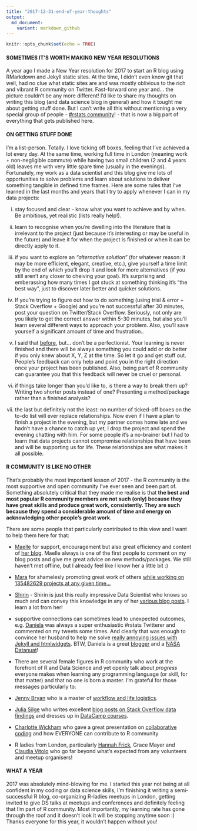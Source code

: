 ```yaml
---
title: "2017-12-31-end-of-year-thoughts"
output: 
  md_document:
    variant: markdown_github
---
```


```r
knitr::opts_chunk$set(echo = TRUE)
```

#### **SOMETIMES IT'S WORTH MAKING NEW YEAR RESOLUTIONS**

A year ago I made a New Year resolution for 2017 to start an R blog using RMarkdown and Jekyll static sites. At the time, I didn't even know git that well, had no clue what static sites are and was mostly oblivious to the rich and vibrant R community on Twitter. Fast-forward one year and... the picture couldn't be any more different! I'd like to share my thoughts on writing this blog (and data science blog in general) and how it tought me about getting stuff done. But I can't write all this without mentioning a very special group of people - [#rstats community](https://twitter.com/search?q=%23rstats&src=typd)! - that is now a big part of everything that gets published here.

#### **ON GETTING STUFF DONE**
I'm a list-person. Totally. I love ticking off boxes, feeling that I've achieved a lot every day. At the same time, working full time in London (meaning work + non-negligible commute) while having two small children (2 and 4 years old) leaves me with very little spare time (usually in the evenings).
Fortunately, my work as a data scientist and this blog give me lots of opportunities to solve problems and learn about solutions to deliver something tangible in defined time frames. Here are some rules that I've learned in the last months and years that I try to apply whenever I can in my data projects:

i) stay focused and clear - know what you want to achieve and by when. Be ambitious, yet realistic (lists really help!).

ii) learn to recognise when you're dwelling into the literature that is irrelevant to the project (just because it's interesting or may be useful in the future) and leave it for when the project is finished or when it can be directly apply to it. 

iii) if you want to explore an _"alternative solution"_ (for whatever reason: it may be more efficient, elegant, creative, etc.), give yourself a time limit by the end of which you'll drop it and look for more alternatives (if you still aren't any closer to cheiving your goal). It's surprising and emberassing how many times I got stuck at something thinking it's "the best way", just to discover later better and quicker solutions.

iv) If you're trying to figure out how to do something (using trial & error + Stack Overflow + Google) and you're not successful after 30 minutes, post your question on Twitter/Stack Overflow. Seriously, not only are you likely to get the correct answer within 5-30 minutes, but also you'll learn several different ways to approach your problem. Also, you'll save yourself a significant amount of time and frustration..

v) I said that [before](https://kkulma.github.io/2017-08-13-friendships-among-top-r-twitterers/), but... don't be a perfectionist. Your learning is never finished and there will be always something you could add or do better if you only knew about X, Y, Z at the time. So let it go and get stuff out. People's feedback can only help and point you in the right direction once your project has been published. Also, being part of R community can guarantee you that this feedback will never be cruel or personal.

vi) if things take longer than you'd like to, is there a way to break them up? Writing two shorter posts instead of one? Presenting a method/package rather than a finished analysis?

vii) the last but definitely not the least: no number of ticked-off boxes on the to-do list will ever replace relationships. Now even if I have a plan to finish a project in the evening, but my partner comes home late and we hadn't have a chance to catch up yet, I drop the project and spend the evening chatting with him. For some people it's a no-brainer but I had to learn that data projects cannot compromise relationships that have been and will be supporting us for life. These relationships are what makes it all possible.


#### **R COMMUNITY IS LIKE NO OTHER**
That's probably the most importantl lesson of 2017 - the R community is the most supportive and open community I've ever seen and been part of. Something absolutely critical that they made me realise is that **the best and most popular R community members are not such (only) because they have great skills and produce great work, consistently. They are such because they spend a considerable amount of time and energy on acknowledging other people's great work**.  

There are some people that particularly contributed to this view and I want to help them here for that:

- [Maelle](https://twitter.com/ma_salmon) for support, encouragement but also great efficiency and content of [her blog](http://www.masalmon.eu/). Maelle always is one of the first people to comment on my blog posts and give me great advice on new methods/packages. We still haven't met offline, but I already feel like I know her a little bit :)

- [Mara](https://twitter.com/dataandme) for shamelesly promoting great work of others [while working on 135482629 projects at any given time...](https://ropensci.org/blog/2017/11/10/rprofile-mara-averick/)

- [Shirin](https://twitter.com/ShirinGlander) - Shirin is just this really impressive Data Scientist who knows so much and can convey this knowledge in any of her [various blog posts](https://shirinsplayground.netlify.com/). I learn a lot from her!

- supportive connections can sometimes lead to unexpected outcomes, e.g. [Daniela](https://twitter.com/d4tagirl) was always a super enthusiastic #rstats Twitterer and commented on my tweets some times. And clearly that was enough to convince her husband to help me solve [really annoying issues with Jekyll and htmlwidgets](https://twitter.com/KKulma/status/899382021767737344). BTW, Daniela is a great [blogger](https://d4tagirl.com/) and a [NASA Datanuat](https://open.nasa.gov/explore/datanauts/)!

- There are several female figures in R community who work at the forefront of R and Data Science and yet openly talk about *progress* everyone makes when learning any programming language (or skill, for that matter) and that no one is born a master. I'm grateful for those messages particularly to:  
* [Jenny Bryan](https://twitter.com/JennyBryan) who is a master of [workflow and life logistics](https://ropensci.org/blog/2017/12/08/rprofile-jenny-bryan/).
* [Julia Silge](https://twitter.com/juliasilge) who writes excellent [blog posts on Stack Overflow data findings](https://stackoverflow.blog/authors/juliasilge/) and dresses up in [DataCamp courses](https://www.datacamp.com/instructors/juliasilge).
* [Charlotte Wickham](https://twitter.com/CVWickham) who gave a great presentation on [collaborative coding](http://cwick.co.nz/talks/collab-code-user17/#/) and how EVERYONE can contribute to R community

- R ladies from London, particularly [Hannah Frick](https://twitter.com/hfcfrick), Grace Mayer and [Claudia Vitolo](https://twitter.com/clavitolo) who go far beyond what's expected from any volunteers and meetup organisers!


#### **WHAT A YEAR**

2017 was absolutely mind-blowing for me. I started this year not being at all confident in my coding or data science skills, I'm finishing it writing a semi-successful R blog, co-organizing R-ladies meetups in London, getting invited to give DS talks at meetups and conferences and definitely feeling that I'm part of R community. Most importantly, my learning rate has gone through the roof and it doesn't look it will be stopping anytime soon :) 
Thanks everyone for this year, it wouldn't happen without you!
